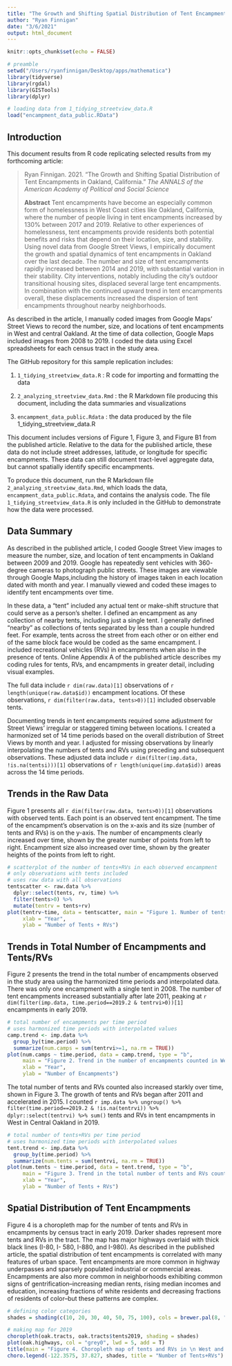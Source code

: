 ```yaml
---
title: "The Growth and Shifting Spatial Distribution of Tent Encampments in Oakland, CA: Replication Sample"
author: "Ryan Finnigan"
date: "3/6/2021"
output: html_document
---
```


```r
knitr::opts_chunk$set(echo = FALSE)

# preamble
setwd("/Users/ryanfinnigan/Desktop/apps/mathematica")
library(tidyverse)
library(rgdal)
library(GISTools)
library(dplyr)

# loading data from 1_tidying_streetview_data.R
load("encampment_data_public.RData")
```

## Introduction

This document results from R code replicating selected results from my forthcoming article:

> Ryan Finnigan. 2021. "The Growth and Shifting Spatial Distribution of Tent Encampments in Oakland, California." *The ANNALS of the American Academy of Political and Social Science*
>
> **Abstract**
> Tent encampments have become an especially common form of homelessness in West Coast cities like Oakland, California, where the number of people living in tent encampments increased by 130% between 2017 and 2019. Relative to other experiences of homelessness, tent encampments provide residents both potential benefits and risks that depend on their location, size, and stability. Using novel data from Google Street Views, I empirically document the growth and spatial dynamics of tent encampments in Oakland over the last decade. The number and size of tent encampments rapidly increased between 2014 and 2019, with substantial variation in their stability. City interventions, notably including the city’s outdoor transitional housing sites, displaced several large tent encampments. In combination with the continued upward trend in tent encampments overall, these displacements increased the dispersion of tent encampments throughout nearby neighborhoods.

As described in the article, I manually coded images from Google Maps' Street Views to record the number, size, and locations of tent encampments in West and central Oakland. At the time of data collection, Google Maps included images from 2008 to 2019. I coded the data using Excel spreadsheets for each census tract in the study area.

The GitHub repository for this sample replication includes:

1. `1_tidying_streetview_data.R` : R code for importing and formatting the data

2. `2_analyzing_streetview_data.Rmd` : the R Markdown file producing this document, including the data summaries and visualizations

3. `encampment_data_public.Rdata` : the data produced by the file 1_tidying_streetview_data.R

This document includes versions of Figure 1, Figure 3, and Figure B1 from the published article. Relative to the data for the published article, these data do not include street addresses, latitude, or longitude for specific encampments. These data can still document tract-level aggregate data, but cannot spatially identify specific encampments. 

To produce this document, run the R Markdown file `2_analyzing_streetview_data.Rmd`, which loads the data, `encampment_data_public.Rdata`, and contains the analysis code. The file `1_tidying_streetview_data.R` is only included in the GitHub to demonstrate how the data were processed.


## Data Summary

As described in the published article, I coded Google Street View images to measure the number, size, and location of tent encampments in Oakland between 2009 and 2019. Google has repeatedly sent vehicles with 360- degree cameras to photograph public streets. These images are viewable through Google Maps,including the history of images taken in each location dated with month and year. I manually viewed and coded these images to identify tent encampments over time.

In these data, a "tent" included any actual tent or make-shift structure that could serve as a person's shelter. I defined an encampment as any collection of nearby tents, including just a single tent. I generally defined “nearby” as collections of tents separated by less than a couple hundred feet. For example, tents across the street from each other or on either end of the same block face would be coded as the same encampment. I included recreational vehicles (RVs) in encampments when also in the presence of tents. Online Appendix A of the published article describes my coding rules for tents, RVs, and encampments in greater detail, including visual examples.

The full data include `r dim(raw.data)[1]` observations of `r length(unique(raw.data$id))` encampment locations. Of these observations, `r dim(filter(raw.data, tents>0))[1]` included observable tents.

Documenting trends in tent encampments required some adjustment for Street Views’ irregular or staggered timing between locations. I created a harmonized set of 14 time periods based on the overall distribution of Street Views by month and year. I adjusted for missing observations by linearly interpolating the numbers of tents and RVs using preceding and subsequent observations. These adjusted data include `r dim(filter(imp.data, !is.na(tentsi)))[1]` observations of `r length(unique(imp.data$id))` areas across the 14 time periods.

## Trends in the Raw Data

Figure 1 presents all `r dim(filter(raw.data, tents>0))[1]` observations with observed tents. Each point is an observed tent encampment. The time of the encampment's observation is on the x-axis and its size (number of tents and RVs) is on the y-axis. The number of encampments clearly increased over time, shown by the greater number of points from left to right. Encampment size also increased over time, shown by the greater heights of the points from left to right.

```r
# scatterplot of the number of tents+RVs in each observed encampment
# only observations with tents included
# uses raw data with all observations
tentscatter <- raw.data %>%
  dplyr::select(tents, rv, time) %>% 
  filter(tents>0) %>% 
  mutate(tentrv = tents+rv)
plot(tentrv~time, data = tentscatter, main = "Figure 1. Number of tents and RVs counted in each \n observed encampment by time in Google Street Views",
     xlab = "Year",
     ylab = "Number of Tents + RVs")
```

## Trends in Total Number of Encampments and Tents/RVs

Figure 2 presents the trend in the total number of encampments observed in the study area using the harmonized time periods and interpolated data. There was only one encampment with a single tent in 2008. The number of tent encampments increased substantially after late 2011, peaking at `r dim(filter(imp.data, time.period==2019.2 & tentrvi>0))[1]` encampments in early 2019.

```r
# total number of encampments per time period
# uses harmonized time periods with interpolated values
camp.trend <- imp.data %>% 
  group_by(time.period) %>% 
  summarize(num.camps = sum(tentrvi>=1, na.rm = TRUE))
plot(num.camps ~ time.period, data = camp.trend, type = "b", 
     main = "Figure 2. Trend in the number of encampments counted in West \n and Central Oakland using Google Street View images.",
     xlab = "Year",
     ylab = "Number of Encampments")
```

The total number of tents and RVs counted also increased starkly over time, shown in Figure 3. The growth of tents and RVs began after 2011 and accelerated in 2015. I counted `r imp.data %>% ungroup() %>% filter(time.period==2019.2 & !is.na(tentrvi)) %>% dplyr::select(tentrvi) %>% sum()` tents and RVs in tent encampments in West in Central Oakland in 2019.

```r
# total number of tents+RVs per time period
# uses harmonized time periods with interpolated values
tent.trend <- imp.data %>% 
  group_by(time.period) %>% 
  summarize(num.tents = sum(tentrvi, na.rm = TRUE))
plot(num.tents ~ time.period, data = tent.trend, type = "b", 
     main = "Figure 3. Trend in the total number of tents and RVs counted in West \n and Central Oakland using Google Street View images.",
     xlab = "Year",
     ylab = "Number of Tents + RVs")
```

## Spatial Distribution of Tent Encampments

Figure 4 is a choropleth map for the number of tents and RVs in encampments by census tract in early 2019. Darker shades represent more tents and RVs in the tract. The map has major highways overlaid with thick black lines (I-80, I- 580, I-880, and I-980). As described in the published article, the spatial distribution of tent encampments is correlated with many features of urban space. Tent encampments are more common in highway underpasses and sparsely populated industrial or commercial areas. Encampments are also more common in neighborhoods exhibiting common signs of gentrification--increasing median rents, rising median incomes and education, increasing fractions of white residents and decreasing fractions of residents of color--but these patterns are complex. 

```r

# defining color categories
shades = shading(c(10, 20, 30, 40, 50, 75, 100), cols = brewer.pal(8, "Blues"))

# making map for 2019
choropleth(oak.tracts, oak.tracts$tents2019, shading = shades)
plot(oak.highways, col = "grey0", lwd = 5, add = T)
title(main = "Figure 4. Choropleth map of tents and RVs in \n West and Central Oakland")
choro.legend(-122.3575, 37.827, shades, title = "Number of Tents+RVs")
```